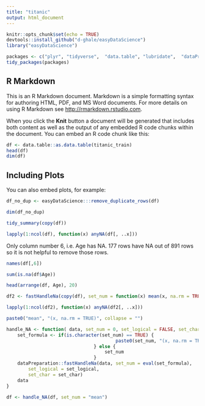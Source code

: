 ```yaml
---
title: "titanic"
output: html_document
---
```


```r
knitr::opts_chunk$set(echo = TRUE)
devtools::install_github("d-ghale/easyDataScience")
library("easyDataScience")

packages <- c("plyr", "tidyverse",	"data.table", "lubridate",	"dataPreparation", "corrplot", "ROCR", "pROC",	"randomForest",	"caret",	"e1071", "randomForestExplainer", "rmarkdown", "gridExtra", "titanic")
tidy_packages(packages)

```

## R Markdown

This is an R Markdown document. Markdown is a simple formatting syntax for authoring HTML, PDF, and MS Word documents. For more details on using R Markdown see <http://rmarkdown.rstudio.com>.

When you click the **Knit** button a document will be generated that includes both content as well as the output of any embedded R code chunks within the document. You can embed an R code chunk like this:

```r
df <- data.table::as.data.table(titanic_train)
head(df)
dim(df)
```

## Including Plots

You can also embed plots, for example:

```r

df_no_dup <- easyDataScience:::remove_duplicate_rows(df)

dim(df_no_dup)

tidy_summary(copy(df))

```
```r
lapply(1:ncol(df), function(x) anyNA(df[, ..x]))
```
Only column number 6, i.e. Age has NA. 177 rows have NA out of 891 rows so it is not helpful to remove those rows. 


```r
names(df[,6])

sum(is.na(df$Age))

head(arrange(df, Age), 20)
```

```r
df2 <- fastHandleNa(copy(df), set_num = function(x) mean(x, na.rm = TRUE) )

```

```r
lapply(1:ncol(df2), function(x) anyNA(df2[, ..x]))
```


```r
paste0("mean", "(x, na.rm = TRUE)", collapse = "")

handle_NA <- function( data, set_num = 0, set_logical = FALSE, set_char = "missing" ) {
	set_formula <- if(is.character(set_num) == TRUE) {
										paste0(set_num, "(x, na.rm = TRUE)", collapse = "")
								} else {
									set_num
								}
	dataPreparation::fastHandleNa(data, set_num = eval(set_formula),
		set_logical = set_logical,
		set_char = set_char)
	data
}

df <- handle_NA(df, set_num = "mean")

```

